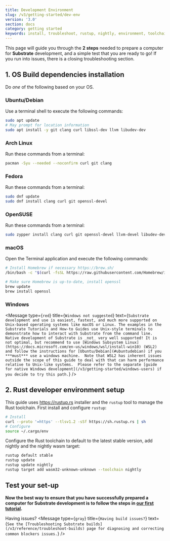 ```yaml
---
title: Development Environment
slug: /v3/getting-started/dev-env
version: '3.0'
section: docs
category: getting started
keywords: install, troubleshoot, rustup, nightly, environment, toolchain, rust,
---
```


This page will guide you through the **2 steps** needed to prepare a computer for **Substrate** development, and a simple test that you are ready to go! If you run into issues, there is a closing troubleshooting section.

## 1. OS Build dependencies installation

Do _one_ of the following based on your OS.

### Ubuntu/Debian

Use a terminal shell to execute the following commands:

```bash
sudo apt update
# May prompt for location information
sudo apt install -y git clang curl libssl-dev llvm libudev-dev
```

### Arch Linux

Run these commands from a terminal:

```bash
pacman -Syu --needed --noconfirm curl git clang
```

### Fedora

Run these commands from a terminal:

```bash
sudo dnf update
sudo dnf install clang curl git openssl-devel
```

### OpenSUSE

Run these commands from a terminal:

```bash
sudo zypper install clang curl git openssl-devel llvm-devel libudev-devel
```

### macOS

Open the Terminal application and execute the following commands:

```bash
# Install Homebrew if necessary https://brew.sh/
/bin/bash -c "$(curl -fsSL https://raw.githubusercontent.com/Homebrew/install/master/install.sh)"

# Make sure Homebrew is up-to-date, install openssl
brew update
brew install openssl
```

### Windows

<Message
  type={`red`}
  title={`Windows not suggested`}
  text={`
  Substrate development and use is easiest, fastest, and much more supported on Unix-based operating systems like macOS or Linux.
  The examples in the Substrate Tutorials and How-to Guides use Unix-style terminals to demonstrate how to interact with Substrate from the command line.
  Native development of Substrate is _not_ very well supported! It is not optimal, but recommend to use [Windows Subsystem Linux](https://docs.microsoft.com/en-us/windows/wsl/install-win10) (WSL2) and follow the instructions for [Ubuntu/Debian](#ubuntudebian) if you ***must*** use a windows machine. 
  Note that WSL2 has inherent issues outside the scope of this guide to deal with that can harm performance relative to Unix-like systems. 
  Please refer to the separate [guide for native Windows development](/v3/getting-started/windows-users) if you decide to try this path.
  `}
/>

## 2. Rust developer environment setup

This guide uses <https://rustup.rs> installer and the `rustup` tool to manage the Rust toolchain.
First install and configure `rustup`:

```bash
# Install
curl --proto '=https' --tlsv1.2 -sSf https://sh.rustup.rs | sh
# Configure
source ~/.cargo/env
```

Configure the Rust toolchain to default to the latest stable version, add nightly and the nightly wasm target:

```bash
rustup default stable
rustup update
rustup update nightly
rustup target add wasm32-unknown-unknown --toolchain nightly
```

## Test your set-up

**Now the best way to ensure that you have successfully prepared a computer for Substrate development is to follow the steps in [our first tutorial](/tutorials/v3/create-your-first-substrate-chain).**

Having issues?
<Message
  type={`gray`}
  title={`Having build issues?`}
  text={`
  See the [Troubleshooting Substrate builds](/v3/reference/troubleshoot-builds) page for diagnosing and correcting common blockers issues.
  `}
/>